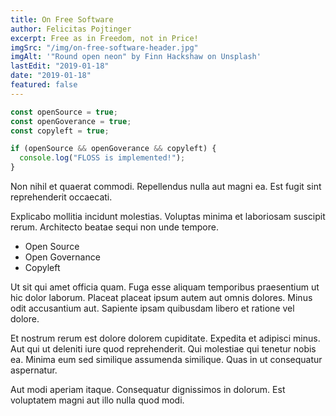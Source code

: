 ```yaml
---
title: On Free Software
author: Felicitas Pojtinger
excerpt: Free as in Freedom, not in Price!
imgSrc: "/img/on-free-software-header.jpg"
imgAlt: '"Round open neon" by Finn Hackshaw on Unsplash'
lastEdit: "2019-01-18"
date: "2019-01-18"
featured: false
---
```


```javascript
const openSource = true;
const openGoverance = true;
const copyleft = true;

if (openSource && openGoverance && copyleft) {
  console.log("FLOSS is implemented!");
}
```

Non nihil et quaerat commodi. Repellendus nulla aut magni ea. Est fugit sint reprehenderit occaecati.

Explicabo mollitia incidunt molestias. Voluptas minima et laboriosam suscipit rerum. Architecto beatae sequi non unde tempore.

- Open Source
- Open Governance
- Copyleft

Ut sit qui amet officia quam. Fuga esse aliquam temporibus praesentium ut hic dolor laborum. Placeat placeat ipsum autem aut omnis dolores. Minus odit accusantium aut. Sapiente ipsam quibusdam libero et ratione vel dolore.

Et nostrum rerum est dolore dolorem cupiditate. Expedita et adipisci minus. Aut qui ut deleniti iure quod reprehenderit. Qui molestiae qui tenetur nobis ea. Minima eum sed similique assumenda similique. Quas in ut consequatur aspernatur.

Aut modi aperiam itaque. Consequatur dignissimos in dolorum. Est voluptatem magni aut illo nulla quod modi.
